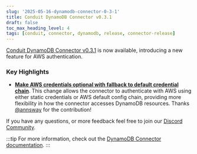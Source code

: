 ```yaml
---
slug: '2025-05-16-dynamodb-connector-0-3-1'
title: Conduit DynamoDB Connector v0.3.1
draft: false
toc_max_heading_level: 4
tags: [conduit, connector, dynamodb, release, connector-release]
---
```


[Conduit DynamoDB Connector v0.3.1](https://github.com/conduitio-labs/conduit-connector-dynamodb/releases/tag/v0.3.1) is
now available, introducing a new feature for AWS authentication.

<!--truncate-->

### Key Highlights

- [**Make AWS credentials optional with fallback to default credential chain**](https://github.com/conduitio-labs/conduit-connector-dynamodb/pull/164).
This change allows the connector to authenticate with AWS using either static credentials or AWS default config chain,
providing more flexibility in how the connector accesses DynamoDB resources. Thanks [@annsway](https://github.com/annsway) for the contribution!

If you have any questions, or more feedback feel free to join our [Discord Community](https://discord.meroxa.com/).

:::tip
For more information, check out the [DynamoDB Connector documentation](/docs/using/connectors/list/dynamodb).
:::
